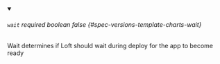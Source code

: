 
<details className="config-field" data-expandable="false" open>
<summary>

###### `wait` <span className="config-field-required" data-required="false">required</span> <span className="config-field-type">boolean</span> <span className="config-field-default">false</span> <span className="config-field-enum"></span> {#spec-versions-template-charts-wait}

Wait determines if Loft should wait during deploy for the app to become ready

</summary>



</details>
